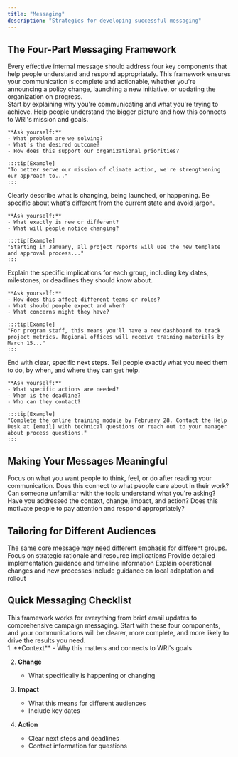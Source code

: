 ```yaml
---
title: "Messaging"
description: "Strategies for developing successful messaging"
---
```


## The Four-Part Messaging Framework

<Aside type="tip">
  Every effective internal message should address four key components that help people understand and respond appropriately. This framework ensures your communication is complete and actionable, whether you're announcing a policy change, launching a new initiative, or updating the organization on progress.
</Aside>

<CardGrid>
  <Card title="Context: Why This Matters" icon="information">
    Start by explaining why you're communicating and what you're trying to achieve. Help people understand the bigger picture and how this connects to WRI's mission and goals.
    
    **Ask yourself:**
    - What problem are we solving?
    - What's the desired outcome?
    - How does this support our organizational priorities?

    :::tip[Example]
    "To better serve our mission of climate action, we're strengthening our approach to..."
    :::
  </Card>

  <Card title="Change: What's Happening" icon="setting">
    Clearly describe what is changing, being launched, or happening. Be specific about what's different from the current state and avoid jargon.
    
    **Ask yourself:**
    - What exactly is new or different?
    - What will people notice changing?

    :::tip[Example]
    "Starting in January, all project reports will use the new template and approval process..."
    :::
  </Card>

  <Card title="Impact: What This Means for You" icon="user">
    Explain the specific implications for each group, including key dates, milestones, or deadlines they should know about.
    
    **Ask yourself:**
    - How does this affect different teams or roles?
    - What should people expect and when?
    - What concerns might they have?

    :::tip[Example]
    "For program staff, this means you'll have a new dashboard to track project metrics. Regional offices will receive training materials by March 15..."
    :::
  </Card>

  <Card title="Action: What You Need to Do" icon="right-arrow">
    End with clear, specific next steps. Tell people exactly what you need them to do, by when, and where they can get help.
    
    **Ask yourself:**
    - What specific actions are needed?
    - When is the deadline?
    - Who can they contact?

    :::tip[Example]
    "Complete the online training module by February 28. Contact the Help Desk at [email] with technical questions or reach out to your manager about process questions."
    :::
  </Card>
</CardGrid>

## Making Your Messages Meaningful

<Card title="Test Your Message Quality" icon="magnifier">
  Focus on what you want people to think, feel, or do after reading your communication.
</Card>

<CardGrid>
  <Card title="Relevant" icon="target">
    Does this connect to what people care about in their work?
  </Card>
  
  <Card title="Clear" icon="open-book">
    Can someone unfamiliar with the topic understand what you're asking?
  </Card>
  
  <Card title="Complete" icon="check">
    Have you addressed the context, change, impact, and action?
  </Card>
  
  <Card title="Compelling" icon="rocket">
    Does this motivate people to pay attention and respond appropriately?
  </Card>
</CardGrid>

## Tailoring for Different Audiences

<Aside type="caution">
  The same core message may need different emphasis for different groups.
</Aside>

<CardGrid>
  <Card title="Leadership" icon="graph">
    Focus on strategic rationale and resource implications
  </Card>
  
  <Card title="Program Teams" icon="puzzle">
    Provide detailed implementation guidance and timeline information
  </Card>
  
  <Card title="Support Functions" icon="setting">
    Explain operational changes and new processes
  </Card>
  
  <Card title="Regional Offices" icon="translate">
    Include guidance on local adaptation and rollout
  </Card>
</CardGrid>

## Quick Messaging Checklist

<Aside type="tip">
  This framework works for everything from brief email updates to comprehensive campaign messaging. Start with these four components, and your communications will be clearer, more complete, and more likely to drive the results you need.
</Aside>

<Steps>
  1. **Context** 
     - Why this matters and connects to WRI's goals
  
  2. **Change**
     - What specifically is happening or changing
  
  3. **Impact**
     - What this means for different audiences
     - Include key dates
  
  4. **Action**
     - Clear next steps and deadlines
     - Contact information for questions
</Steps>